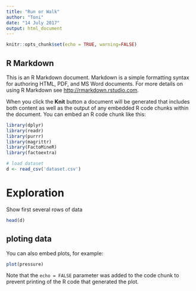 ```yaml
---
title: "Run or Walk"
author: "Toni"
date: "14 July 2017"
output: html_document
---
```


```r
knitr::opts_chunk$set(echo = TRUE, warning=FALSE)
```

## R Markdown

This is an R Markdown document. Markdown is a simple formatting syntax for authoring HTML, PDF, and MS Word documents. For more details on using R Markdown see <http://rmarkdown.rstudio.com>.

When you click the **Knit** button a document will be generated that includes both content as well as the output of any embedded R code chunks within the document. You can embed an R code chunk like this:

```r

library(dplyr)
library(readr)
library(purrr)
library(magrittr)
library(FactoMineR)
library(factoextra)

# load dataset
d <- read_csv('dataset.csv')

```

# Exploration

Show first several rows of data

```r

head(d)

```

## ploting data

You can also embed plots, for example:

```r
plot(pressure)
```

Note that the `echo = FALSE` parameter was added to the code chunk to prevent printing of the R code that generated the plot.
